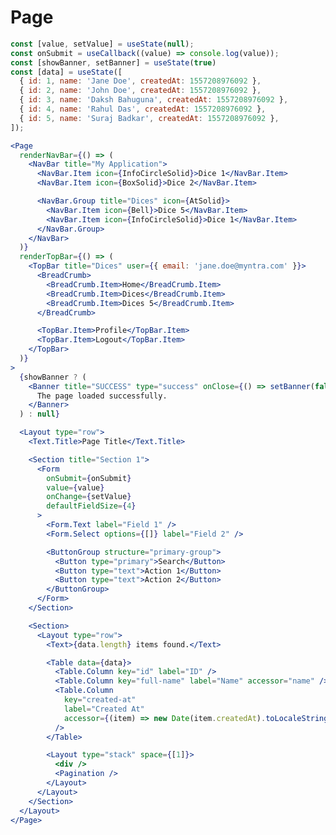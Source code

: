 
# Page

<Documenter component={Page}>

```jsx preview
const [value, setValue] = useState(null);
const onSubmit = useCallback((value) => console.log(value));
const [showBanner, setBanner] = useState(true)
const [data] = useState([
  { id: 1, name: 'Jane Doe', createdAt: 1557208976092 },
  { id: 2, name: 'John Doe', createdAt: 1557208976092 },
  { id: 3, name: 'Daksh Bahuguna', createdAt: 1557208976092 },
  { id: 4, name: 'Rahul Das', createdAt: 1557208976092 },
  { id: 5, name: 'Suraj Badkar', createdAt: 1557208976092 },
]);

<Page
  renderNavBar={() => (
    <NavBar title="My Application">
      <NavBar.Item icon={InfoCircleSolid}>Dice 1</NavBar.Item>
      <NavBar.Item icon={BoxSolid}>Dice 2</NavBar.Item>

      <NavBar.Group title="Dices" icon={AtSolid}>
        <NavBar.Item icon={Bell}>Dice 5</NavBar.Item>
        <NavBar.Item icon={InfoCircleSolid}>Dice 1</NavBar.Item>
      </NavBar.Group>
    </NavBar>
  )}
  renderTopBar={() => (
    <TopBar title="Dices" user={{ email: 'jane.doe@myntra.com' }}>
      <BreadCrumb>
        <BreadCrumb.Item>Home</BreadCrumb.Item>
        <BreadCrumb.Item>Dices</BreadCrumb.Item>
        <BreadCrumb.Item>Dices 5</BreadCrumb.Item>
      </BreadCrumb>

      <TopBar.Item>Profile</TopBar.Item>
      <TopBar.Item>Logout</TopBar.Item>
    </TopBar>
  )}
>
  {showBanner ? (
    <Banner title="SUCCESS" type="success" onClose={() => setBanner(false)}>
      The page loaded successfully.
    </Banner>
  ) : null}

  <Layout type="row">
    <Text.Title>Page Title</Text.Title>

    <Section title="Section 1">
      <Form
        onSubmit={onSubmit}
        value={value}
        onChange={setValue}
        defaultFieldSize={4}
      >
        <Form.Text label="Field 1" />
        <Form.Select options={[]} label="Field 2" />

        <ButtonGroup structure="primary-group">
          <Button type="primary">Search</Button>
          <Button type="text">Action 1</Button>
          <Button type="text">Action 2</Button>
        </ButtonGroup>
      </Form>
    </Section>

    <Section>
      <Layout type="row">
        <Text>{data.length} items found.</Text>

        <Table data={data}>
          <Table.Column key="id" label="ID" />
          <Table.Column key="full-name" label="Name" accessor="name" />
          <Table.Column
            key="created-at"
            label="Created At"
            accessor={(item) => new Date(item.createdAt).toLocaleString()}
          />
        </Table>

        <Layout type="stack" space={[1]}>
          <div />
          <Pagination />
        </Layout>
      </Layout>
    </Section>
  </Layout>
</Page>
```

</Documenter>
